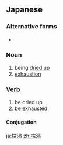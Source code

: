 ==Japanese==
{{ja-kanjitab|こ|かつ|yomi=on}}

===Alternative forms===
* {{l/ja|涸渇}}

===Noun===
{{ja-noun|こかつ}}

# being [[dried up]]
# [[exhaustion]]

===Verb===
{{ja-verb-suru|こかつ}}

# be dried up
# be [[exhausted]]

====Conjugation====
{{ja-suru|こかつ}}

[[ja:枯渇]]
[[zh:枯渇]]